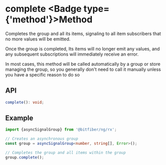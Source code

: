 
# complete <Badge type={'method'}>Method</Badge>

Completes the group and all its items, signaling to all item subscribers that no more values
will be emitted.

Once the group is completed, Its items will no longer emit any values, and any subsequent
subscriptions will immediately receive an error.

In most cases, this method will be called automatically by a group or store managing the group,
so you generally don't need to call it manually unless you have a specific reason to do so

## API

```ts copy
complete(): void;
```

## Example

```ts copy
import {asyncSignalGroup} from '@bitfiber/ng/rx';

// Creates an asynchronous group
const group = asyncSignalGroup<number, string[], Error>();

// Completes the group and all items within the group
group.complete();
```
